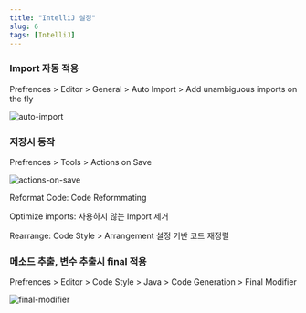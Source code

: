 ```yaml
---
title: "IntelliJ 설정"
slug: 6
tags: [IntelliJ]
---
```


### Import 자동 적용

Prefrences > Editor > General > Auto Import > Add unambiguous imports on the fly

![auto-import](./auto-import.png)

### 저장시 동작

Prefrences > Tools > Actions on Save

![actions-on-save](./actions-on-save.png)

Reformat Code: Code Reformmating

Optimize imports: 사용하지 않는 Import 제거

Rearrange: Code Style > Arrangement 설정 기반 코드 재정렬

### 메소드 추출, 변수 추출시 final 적용

Prefrences > Editor > Code Style > Java > Code Generation > Final Modifier

![final-modifier](./final-modifier.png)